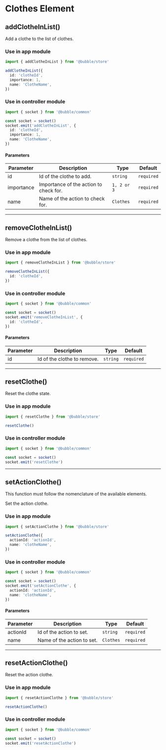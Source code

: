 
# Clothes Element

## addClotheInList()

Add a clothe to the list of clothes.

### Use in app module

```typescript
import { addClotheInList } from '@bubble/store'

addClotheInList({
  id: 'clotheId',
  importance: 1,
  name: 'ClotheName',
})
```

### Use in controller module

```typescript
import { socket } from '@bubble/common'

const socket = socket()
socket.emit('addClotheInList', {
  id: 'clotheId',
  importance: 1,
  name: 'ClotheName',
})
```

#### Parameters

| Parameter  | Description                            | Type        | Default    |
| ---------- | -------------------------------------- | ----------- | ---------- |
| id         | Id of the clothe to add.               | `string`    | `required` |
| importance | Importance of the action to check for. | `1, 2 or 3` | `required` |
| name       | Name of the action to check for.       | `Clothes`   | `required` |

---

## removeClotheInList()

Remove a clothe from the list of clothes.

### Use in app module

```typescript
import { removeClotheInList } from '@bubble/store'

removeClotheInList({
  id: 'clotheId',
})
```

### Use in controller module

```typescript
import { socket } from '@bubble/common'

const socket = socket()
socket.emit('removeClotheInList', {
  id: 'clotheId',
})
```

#### Parameters

| Parameter | Description                 | Type     | Default    |
| --------- | --------------------------- | -------- | ---------- |
| id        | Id of the clothe to remove. | `string` | `required` |

---

## resetClothe()

Reset the clothe state.

### Use in app module

```typescript
import { resetClothe } from '@bubble/store'

resetClothe()
```

### Use in controller module

```typescript
import { socket } from '@bubble/common'

const socket = socket()
socket.emit('resetClothe')
```

---

## setActionClothe()

<Callout emoji="⚠️">This function must follow the nomenclature of the available elements.</Callout>

Set the action clothe.

### Use in app module

```typescript
import { setActionClothe } from '@bubble/store'

setActionClothe({
  actionId: 'actionId',
  name: 'clotheName',
})
```

### Use in controller module

```typescript
import { socket } from '@bubble/common'

const socket = socket()
socket.emit('setActionClothe', {
  actionId: 'actionId',
  name: 'clotheName',
})
```

#### Parameters

| Parameter | Description                | Type      | Default    |
| --------- | -------------------------- | --------- | ---------- |
| actionId  | Id of the action to set.   | `string`  | `required` |
| name      | Name of the action to set. | `Clothes` | `required` |

---

## resetActionClothe()

Reset the action clothe.

### Use in app module

```typescript
import { resetActionClothe } from '@bubble/store'

resetActionClothe()
```

### Use in controller module

```typescript
import { socket } from '@bubble/common'

const socket = socket()
socket.emit('resetActionClothe')
```
